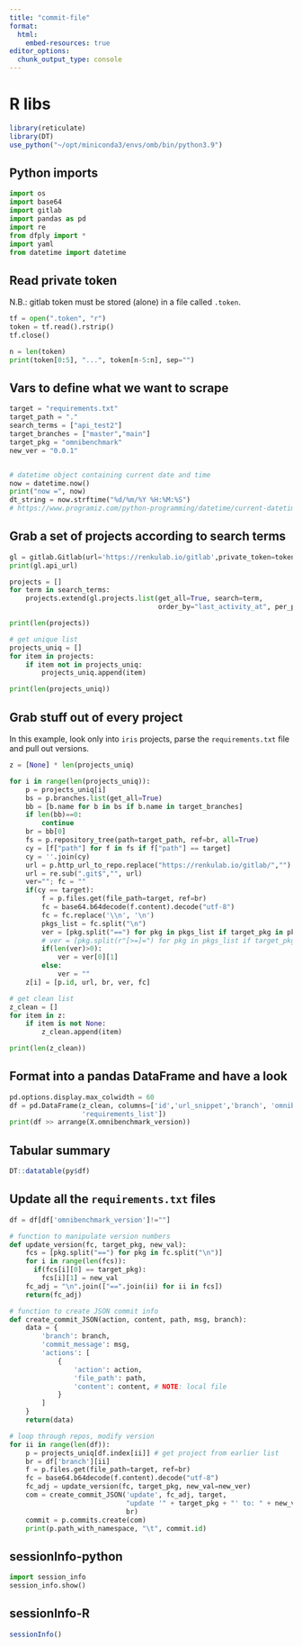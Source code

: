 ```yaml
---
title: "commit-file"
format:
  html:
    embed-resources: true
editor_options: 
  chunk_output_type: console
---
```


# R libs

```r
library(reticulate)
library(DT)
use_python("~/opt/miniconda3/envs/omb/bin/python3.9")
```

## Python imports

```python
import os
import base64
import gitlab
import pandas as pd
import re
from dfply import *
import yaml
from datetime import datetime
```


## Read private token

N.B.: gitlab token must be stored (alone) in a file called `.token`.

```python
tf = open(".token", "r")
token = tf.read().rstrip()
tf.close()

n = len(token)
print(token[0:5], "...", token[n-5:n], sep="")
```

## Vars to define what we want to scrape


```python
target = "requirements.txt"
target_path = "."
search_terms = ["api_test2"]
target_branches = ["master","main"]
target_pkg = "omnibenchmark"
new_ver = "0.0.1"


# datetime object containing current date and time
now = datetime.now()
print("now =", now)
dt_string = now.strftime("%d/%m/%Y %H:%M:%S")
# https://www.programiz.com/python-programming/datetime/current-datetime
```


## Grab a set of projects according to search terms

```python
gl = gitlab.Gitlab(url='https://renkulab.io/gitlab',private_token=token)
print(gl.api_url)

projects = []
for term in search_terms:
    projects.extend(gl.projects.list(get_all=True, search=term,
                                     order_by="last_activity_at", per_page=100))

print(len(projects))

# get unique list
projects_uniq = []
for item in projects:
    if item not in projects_uniq:
        projects_uniq.append(item)

print(len(projects_uniq))
```

## Grab stuff out of every project

In this example, look only into `iris` projects, parse the `requirements.txt` file and pull out versions.

```python
z = [None] * len(projects_uniq)

for i in range(len(projects_uniq)):
    p = projects_uniq[i]
    bs = p.branches.list(get_all=True)
    bb = [b.name for b in bs if b.name in target_branches]
    if len(bb)==0:
        continue
    br = bb[0]
    fs = p.repository_tree(path=target_path, ref=br, all=True)
    cy = [f["path"] for f in fs if f["path"] == target]
    cy = ''.join(cy)
    url = p.http_url_to_repo.replace("https://renkulab.io/gitlab/","")
    url = re.sub(".git$","", url)
    ver=""; fc = ""
    if(cy == target):
        f = p.files.get(file_path=target, ref=br)
        fc = base64.b64decode(f.content).decode("utf-8")
        fc = fc.replace('\\n', '\n')
        pkgs_list = fc.split("\n")
        ver = [pkg.split("==") for pkg in pkgs_list if target_pkg in pkg]
        # ver = [pkg.split(r"[>=]=") for pkg in pkgs_list if target_pkg in pkg]
        if(len(ver)>0):
            ver = ver[0][1]
        else:
            ver = ""
    z[i] = [p.id, url, br, ver, fc]

# get clean list
z_clean = []
for item in z:
    if item is not None:
        z_clean.append(item)

print(len(z_clean))
```

## Format into a pandas DataFrame and have a look

```python
pd.options.display.max_colwidth = 60
df = pd.DataFrame(z_clean, columns=['id','url_snippet','branch', 'omnibenchmark_version',
                  'requirements_list'])
print(df >> arrange(X.omnibenchmark_version))
```


## Tabular summary

```r
DT::datatable(py$df)
```

## Update all the `requirements.txt` files

```python
df = df[df['omnibenchmark_version']!=""]

# function to manipulate version numbers
def update_version(fc, target_pkg, new_val):
    fcs = [pkg.split("==") for pkg in fc.split("\n")]
    for i in range(len(fcs)):
      if(fcs[i][0] == target_pkg):
        fcs[i][1] = new_val
    fc_adj = "\n".join(["==".join(ii) for ii in fcs])
    return(fc_adj)

# function to create JSON commit info
def create_commit_JSON(action, content, path, msg, branch):
    data = {
        'branch': branch,
        'commit_message': msg,
        'actions': [
            {
                'action': action,
                'file_path': path,
                'content': content, # NOTE: local file
            }
        ]
    }
    return(data)

# loop through repos, modify version
for ii in range(len(df)):
    p = projects_uniq[df.index[ii]] # get project from earlier list
    br = df['branch'][ii]
    f = p.files.get(file_path=target, ref=br)
    fc = base64.b64decode(f.content).decode("utf-8")
    fc_adj = update_version(fc, target_pkg, new_val=new_ver)
    com = create_commit_JSON('update', fc_adj, target,
                             "update '" + target_pkg + "' to: " + new_ver,
                             br)
    commit = p.commits.create(com)
    print(p.path_with_namespace, "\t", commit.id)

```


## sessionInfo-python

```python
import session_info
session_info.show()
```


## sessionInfo-R

```r
sessionInfo()
```

